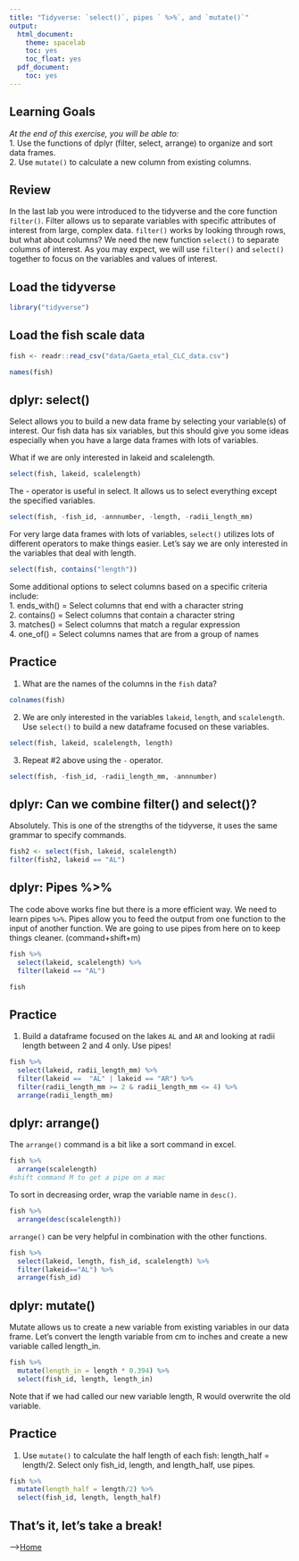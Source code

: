 ```yaml
---
title: "Tidyverse: `select()`, pipes ` %>%`, and `mutate()`"
output:
  html_document:
    theme: spacelab
    toc: yes
    toc_float: yes
  pdf_document:
    toc: yes
---
```


## Learning Goals  
*At the end of this exercise, you will be able to:*    
1. Use the functions of dplyr (filter, select, arrange) to organize and sort data frames.  
2. Use `mutate()` to calculate a new column from existing columns.  

## Review
In the last lab you were introduced to the tidyverse and the core function `filter()`. Filter allows us to separate variables with specific attributes of interest from large, complex data. `filter()` works by looking through rows, but what about columns? We need the new function `select()` to separate columns of interest. As you may expect, we will use `filter()` and `select()` together to focus on the variables and values of interest.  

## Load the tidyverse
```r
library("tidyverse")
```

## Load the fish scale data
```r
fish <- readr::read_csv("data/Gaeta_etal_CLC_data.csv")
```

```r
names(fish)
```

## dplyr: select()
Select allows you to build a new data frame by selecting your variable(s) of interest. Our fish data has six variables, but this should give you some ideas especially when you have a large data frames with lots of variables.  

What if we are only interested in lakeid and scalelength.
```r
select(fish, lakeid, scalelength)
```

The - operator is useful in select. It allows us to select everything except the specified variables.
```r
select(fish, -fish_id, -annnumber, -length, -radii_length_mm)
```

For very large data frames with lots of variables, `select()` utilizes lots of different operators to make things easier. Let's say we are only interested in the variables that deal with length.
```r
select(fish, contains("length"))
```

Some additional options to select columns based on a specific criteria include:  
1. ends_with() = Select columns that end with a character string  
2. contains() = Select columns that contain a character string  
3. matches() = Select columns that match a regular expression  
4. one_of() = Select columns names that are from a group of names  

## Practice
1. What are the names of the columns in the `fish` data?
```r
colnames(fish)
```


2. We are only interested in the variables `lakeid`, `length`, and `scalelength`. Use `select()` to build a new dataframe focused on these variables.

```r
select(fish, lakeid, scalelength, length)
```


3. Repeat #2 above using the `-` operator.  
```r
select(fish, -fish_id, -radii_length_mm, -annnumber)
```


## dplyr: Can we combine filter() and select()?
Absolutely. This is one of the strengths of the tidyverse, it uses the same grammar to specify commands.
```r
fish2 <- select(fish, lakeid, scalelength)
filter(fish2, lakeid == "AL")
```

## dplyr: Pipes %>% 
The code above works fine but there is a more efficient way. We need to learn pipes `%>%`. Pipes allow you to feed the output from one function to the input of another function. We are going to use pipes from here on to keep things cleaner. (command+shift+m)
```r
fish %>%
  select(lakeid, scalelength) %>%
  filter(lakeid == "AL")
```
```r
fish
```

## Practice
1. Build a dataframe focused on the lakes `AL` and `AR` and looking at radii length between 2 and 4 only. Use pipes!  
```r
fish %>% 
  select(lakeid, radii_length_mm) %>% 
  filter(lakeid ==  "AL" | lakeid == "AR") %>%
  filter(radii_length_mm >= 2 & radii_length_mm <= 4) %>% 
  arrange(radii_length_mm)
```


## dplyr: arrange()
The `arrange()` command is a bit like a sort command in excel.
```r
fish %>% 
  arrange(scalelength)
#shift command M to get a pipe on a mac
```

To sort in decreasing order, wrap the variable name in `desc()`.
```r
fish %>% 
  arrange(desc(scalelength))
```

`arrange()` can be very helpful in combination with the other functions.
```r
fish %>% 
  select(lakeid, length, fish_id, scalelength) %>% 
  filter(lakeid=="AL") %>% 
  arrange(fish_id)
```

## dplyr: mutate()  
Mutate allows us to create a new variable from existing variables in our data frame. Let's convert the length variable from cm to inches and create a new variable called length_in.  
```r
fish %>% 
  mutate(length_in = length * 0.394) %>% 
  select(fish_id, length, length_in)
```

Note that if we had called our new variable length, R would overwrite the old variable. 

## Practice
1. Use `mutate()` to calculate the half length of each fish: length_half = length/2. Select only fish_id, length, and length_half, use pipes.

```r
fish %>% 
  mutate(length_half = length/2) %>% 
  select(fish_id, length, length_half)
```


## That's it, let's take a break!   

-->[Home](https://jmledford3115.github.io/datascibiol/)